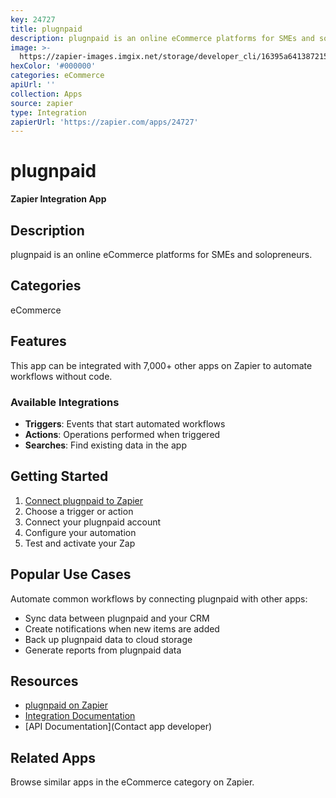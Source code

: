 ```yaml
---
key: 24727
title: plugnpaid
description: plugnpaid is an online eCommerce platforms for SMEs and solopreneurs.
image: >-
  https://zapier-images.imgix.net/storage/developer_cli/16395a6413872158e03699a9e1320706.png?auto=format%2Ccompress&ixlib=python-3.0.0&q=50
hexColor: '#000000'
categories: eCommerce
apiUrl: ''
collection: Apps
source: zapier
type: Integration
zapierUrl: 'https://zapier.com/apps/24727'
---
```

# plugnpaid

**Zapier Integration App**

## Description

plugnpaid is an online eCommerce platforms for SMEs and solopreneurs.

## Categories

eCommerce

## Features

This app can be integrated with 7,000+ other apps on Zapier to automate workflows without code.

### Available Integrations

- **Triggers**: Events that start automated workflows
- **Actions**: Operations performed when triggered
- **Searches**: Find existing data in the app

## Getting Started

1. [Connect plugnpaid to Zapier](https://zapier.com/apps/24727)
2. Choose a trigger or action
3. Connect your plugnpaid account
4. Configure your automation
5. Test and activate your Zap

## Popular Use Cases

Automate common workflows by connecting plugnpaid with other apps:

- Sync data between plugnpaid and your CRM
- Create notifications when new items are added
- Back up plugnpaid data to cloud storage
- Generate reports from plugnpaid data

## Resources

- [plugnpaid on Zapier](https://zapier.com/apps/24727)
- [Integration Documentation](https://zapier.com/apps/24727/integrations)
- [API Documentation](Contact app developer)

## Related Apps

Browse similar apps in the eCommerce category on Zapier.
